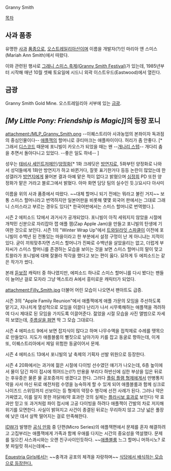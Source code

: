 Granny Smith

[[목차]]
== 사과 품종 ==
유명한 [[사과]] [[품종]]으로, [[오스트레일리아]]산이며 이름을 개발자(?)인 마리아 앤 스미스(Mariah Ann Smith)에서 따왔다.

이와 관련된 행사로 [http://www.ryde.nsw.gov.au/grannysmithfestival 그래니 스미스 축제(Granny Smith Festival)]가 있는데, 1985년부터 시작해 매년 10월 셋째 토요일에 시드니 외곽 이스트우드(Eastwood)에서 열린다.

== 금광 ==
Granny Smith Gold Mine. 오스트레일리아 서부에 있는 [[금광]].

== ''[My Little Pony: Friendship is Magic]]''의 등장 포니 ==
attachment:/MLP_Granny_Smith.png
--이퀘스트리아 사과농업의 본좌이자 독과점의 중심인물이다-- [[애플잭(Friendship is Magic)|애플잭]]의 할머니로 큐티마크는 애플파이이다. 허리가 좀 안좋다. [* 그래서 [[디스코드]] 때문에 포니빌이 카오스가 되었을 때는 왠 --[[개나리 스텝]]-- 개다리 춤을 추면서 돌아다니고 있었다. --좋은 일도 하네-- ]

성우는 [[My Little Pony: Friendship is Magic/영어 성우#s-2.4|태비사 세인트저메인]]/[[양정화(성우)|양정화]][* 1화 크레딧은 [[방연지]]로, 5화부턴 양정화로 나와서 성덕들에게 1화만 방연지가 하고 바뀐거다, 잘못 표기한거다 등등 논란이 많았는데 한 성갤러가 [[방연지]]에게 물어본 결과 아예 맡은 적이 없다고 밝혔으며 [[심정희]] PD 또한 양정화가 맡은 거라고 블로그에서 밝혔다. 아마 화면 담당 팀의 실수인 듯.]/요시다 아사미

이름을 위의 사과 품종에서 따왔다. ~~대체 할머니 되기 전에는 뭐라고 불린 거지~~ 보통 스미스 할머니라고 번역하지만 일본어판을 비롯해 몇몇 외국어 판에서는 그대로 그래니 스미스라고 부르는 경우도 있다[* 한국어판에서는 스미스 할머니로 번역했다.].

시즌 2 에피소드 12에서 과거사가 공개되었다. 포니빌이 아직 세워지지 않았을 시절에 개척민 신분으로 자리잡아 잽 애플 잼(Zap Apple Jam)을 만들고 포니빌의 탄생에 기여한 것으로 보인다. 시즌 1의 "Winter Wrap Up"에서 [[트와일라잇 스파클]]이 이전에 포니빌이 수백년 된 전통있는 마을이라고 한 부분에서 설정 구멍이 난 게 아니냐는 지적이 있다. 굳이 끼워맞추자면 스미스 할머니가 진짜로 수백년을 살았을리는 없고, 더럽게 부자씨가 스미스 할머니를 존경하는 모습을 보이는 것을 보면 스미스 할머니의 말이 맞고 트왈라가 포니빌에 대해 잘몰라 착각을 했다고 보는 편이 옳다. 묘하게 두 에피소드는 같은 작가가 썼다.

본래 [[듣보잡]] 캐릭터 중 하나였지만, 에피소드 하나로 스미스 할머니를 다시 봤다는 팬들이 늘어난 걸로 모자라 그냥 엑스트라 A에서 흥미로운 캐릭터가 되었다.

attachment:Filly_Smith.jpg
더불어 어린 모습이 나오면서 팬아트도 급증.

시즌 3의 "Apple Family Reunion"에서 애플잭에게 애플 가문의 모임을 주선하도록 맡기고, 지나치게 열성적으로 모임을 이끌다 난리가 나서 시무룩해하는 애플잭을 격려하여 다시 제대로 된 모임을 가지도록 이끌어준다. 젊었을 시절 모습을 사진 앨범으로 자세히 보였는데, [http://images.wikia.com/mlp/images/6/60/Granny_Smith_making_herself_look_younger_S3E8.png 주름살을 펴면] 딱 그 모습 그대로다.

시즌 4 에피소드 9에서 보면 잡지식이 많다고 하며 나무수액을 접착제로 수레를 땟목으로 만들었다. 지도가 애플블룸의 뻘짓으로 날아가자 키를 잡고 동굴로 향하는데, 이게 또, 이퀘스트리아에서 제일 위험한 동굴이어서 문제.

시즌 4 에피소드 13에서 포니빌의 날 축제의 기획자 선발 위원으로 등장한다.

시즌 4 20화에서는 과거에 젊은 시절에 다이빙 선수였던 얘기가 나오는데, 6층 높이에서 물이 담긴 파이 접시에 뛰어드는(!?) 만용을 부리다 하반신에 심한 부상을 입은 뒤로는 후유증은 물론 물 공포증까지 생겼다고 한다. 그러다 [[플림 플램 형제]]에게서 만병통치약을 사서 마신 뒤로 예전처럼 수영을 능숙하게 할 수 있게 되어 애플블룸과 함께 싱크로나이즈드 스위밍까지 선보이는 등 형제의 약장수 행각에 선전 사례가 된다. 그러나 약은 가짜였고, 이를 알지 못한 까닭에(약 효과란 것의 실체는 [[플라시보 효과]]로 보인다) 약 효과만 믿고 또 과거처럼 파이 접시에 고공 다이빙을 하려다 애플잭이 간발의 차로 저지해 위기를 모면한다. 사실이 밝혀지고 사건이 종결된 뒤로는 무리하지 않고 그냥 넓은 풀장에 낮은 데서 살짝 떨어지는 걸로 만족해한다.  

[[IDW]]가 발행한 [[My Little Pony: Friendship is Magic(만화)|공식 만화]] 중 단편(Micro Series)의 애플잭편에서 문제를 혼자 해결하려고 고집부리는 애플잭에게 가족과 함께 우애를 다지는 시간의 중요성을 역설했다. 문제를 일으킨 사스콰시와는 오랜 친구사이인듯하다. ~~[[애플블룸]] 느그 할머니 머하시노? 로봇 파일럿 하시는데예~~

[[Equestria Girls]]에서는 ~~충격과 공포의 체격을 자랑하며~~ [[My Little Pony: Equestria Girls 시리즈/등장인물#s-2.1.6|식당에서 배식하는 모습으로 등장한다.]]
